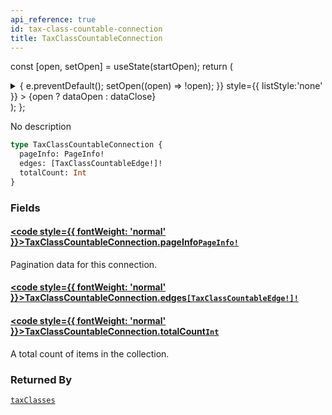 ```yaml
---
api_reference: true
id: tax-class-countable-connection
title: TaxClassCountableConnection
---
```






const [open, setOpen] = useState(startOpen);
return (
<details {...(open ? { open: true } : {})} className="details" style={{ border:'none', boxShadow:'none', background:'var(--ifm-background-color)' }}>
<summary
onClick={(e) => {
e.preventDefault();
setOpen((open) => !open);
}}
style={{ listStyle:'none' }} >
{open ? dataOpen : dataClose}
</summary>
{open && children}
</details>
);
};

No description

```graphql
type TaxClassCountableConnection {
  pageInfo: PageInfo!
  edges: [TaxClassCountableEdge!]!
  totalCount: Int
}
```

### Fields

#### [<code style={{ fontWeight: 'normal' }}>TaxClassCountableConnection.<b>pageInfo</b></code>](#)<Bullet />[`PageInfo!`](../../../api-reference/miscellaneous/objects/page-info.mdx) <Badge class="badge badge--secondary" text="non-null"/> <Badge class="badge badge--secondary" text="object"/> <Badge class="badge badge--secondary" text="miscellaneous"/>

Pagination data for this connection.

#### [<code style={{ fontWeight: 'normal' }}>TaxClassCountableConnection.<b>edges</b></code>](#)<Bullet />[`[TaxClassCountableEdge!]!`](../../../api-reference/taxes/objects/tax-class-countable-edge.mdx) <Badge class="badge badge--secondary" text="non-null"/> <Badge class="badge badge--secondary" text="object"/> <Badge class="badge badge--secondary" text="taxes"/>

#### [<code style={{ fontWeight: 'normal' }}>TaxClassCountableConnection.<b>totalCount</b></code>](#)<Bullet />[`Int`](../../../api-reference/miscellaneous/scalars/int.mdx) <Badge class="badge badge--secondary" text="scalar"/> <Badge class="badge badge--secondary" text="miscellaneous"/>

A total count of items in the collection.

### Returned By

[`taxClasses`](../../../api-reference/taxes/queries/tax-classes.mdx) <Badge class="badge badge--secondary" text="query"/>
